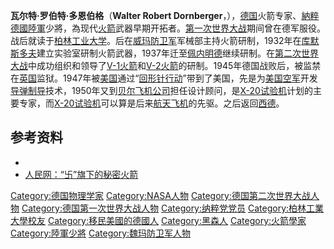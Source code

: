 {{noteTA
|1=zh-cn:回形针;zh-hk:萬字夾;zh-tw:迴紋針;
}}

{{Infobox Engineer
|image                =Bundesarchiv Bild 146-1980-009-33, Walter Dornberger.jpg
|image_width           = 80px
|caption              = 
|name                 =瓦尔特·罗伯特·多恩伯格
|nationality          = [[德国|德国]]
|birth_date           = 1895年9月6日
|birth_place          = [[德意志帝国|德意志帝国]][[黑森州|黑森州]][[吉森|吉森]]
|death_date           = 1980年6月27日
|death_place          = [[西德|西德]][[巴登-符腾堡州|巴登-符腾堡州]][[奥特瑙县|奥特瑙县]][[萨斯巴赫|萨斯巴赫]]
|education            =[[柏林工业大学|柏林工业大学]]
}}
'''瓦尔特·罗伯特·多恩伯格'''（'''Walter Robert Dornberger'''，{{bd|1895年|9月6日|1980年|6月27日|catIdx=Dornberger, Walter}}），[[德国|德国]]火箭专家、[[納粹德國陸軍|納粹德國陸軍]]少將，為现代[[火箭|火箭]]武器早期开拓者。[[第一次世界大战|第一次世界大战]]期间曾在德军服役。战后就读于[[柏林工业大学|柏林工业大学]]。后在[[威玛防卫军|威玛防卫军]]军械部主持火箭研制，1932年在[[库默斯多夫|库默斯多夫]]建立实验室研制火箭武器，1937年迁至[[佩内明德|佩内明德]]继续研制。在[[第二次世界大战|第二次世界大战]]中成功组织和领导了[[V-1飞弹|V-1火箭]]和[[V-2火箭|V-2火箭]]的研制。1945年德国战败后，被监禁在[[英国|英国]]监狱。1947年被[[美国|美国]]通过“[[回形针行动|回形针行动]]”带到了美国，先是为[[美国空军|美国空军]]开发[[导弹制导|导弹制导]]技术，1950年又到[[贝尔飞机公司|贝尔飞机公司]]担任设计顾问，是[[X-20试验机|X-20试验机]]计划的主要专家，而[[X-20试验机|X-20试验机]]可以算是后来[[航天飞机|航天飞机]]的先驱。之后返回[[西德|西德]]。

==参考资料==
*{{cite book zh |author=辞海编纂委员会 |title=《辞海》（1999年版） |format=M |edition=1 |location=上海 |publisher=上海辞书出版社 |date=2000 |pages= |id= ISBN 7-5326-0630-9}}
*[http://book.people.com.cn/GB/69399/107429/175922/10623593.html 人民网：“卐”旗下的秘密火箭] {{Wayback|url=http://book.people.com.cn/GB/69399/107429/175922/10623593.html |date=20160304074529 }}

{{V武器}}
{{Authority control}}
{{DEFAULTSORT:Dornberger, Walter}}
[[Category:德国物理学家|Category:德国物理学家]]
[[Category:NASA人物|Category:NASA人物]]
[[Category:德国第二次世界大战人物|Category:德国第二次世界大战人物]]
[[Category:德国第一次世界大战人物|Category:德国第一次世界大战人物]]
[[Category:纳粹党党员|Category:纳粹党党员]]
[[Category:柏林工業大學校友|Category:柏林工業大學校友]]
[[Category:移民美國的德國人|Category:移民美國的德國人]]
[[Category:黑森人|Category:黑森人]]
[[Category:火箭學家|Category:火箭學家]]
[[Category:陸軍少將|Category:陸軍少將]]
[[Category:魏玛防卫军人物|Category:魏玛防卫军人物]]
